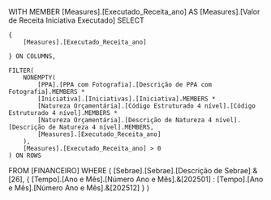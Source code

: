 WITH
    MEMBER [Measures].[Executado_Receita_ano] AS
       [Measures].[Valor de Receita Iniciativa Executado]
SELECT

    {
        [Measures].[Executado_Receita_ano]

    } ON COLUMNS,
    
    FILTER(
        NONEMPTY(
            [PPA].[PPA com Fotografia].[Descrição de PPA com Fotografia].MEMBERS *
            [Iniciativa].[Iniciativas].[Iniciativa].MEMBERS *
            [Natureza Orçamentária].[Código Estruturado 4 nível].[Código Estruturado 4 nível].MEMBERS *
            [Natureza Orçamentária].[Descrição de Natureza 4 nível].[Descrição de Natureza 4 nível].MEMBERS,
            [Measures].[Executado_Receita_ano] 
        ),
        [Measures].[Executado_Receita_ano] > 0 
    ) ON ROWS
FROM
    [FINANCEIRO]
WHERE
    (
        [Sebrae].[Sebrae].[Descrição de Sebrae].&[26],
        {
            [Tempo].[Ano e Mês].[Número Ano e Mês].&[202501] :
            [Tempo].[Ano e Mês].[Número Ano e Mês].&[202512]
        }
    )
